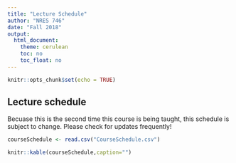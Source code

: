 ```yaml
---
title: "Lecture Schedule"
author: "NRES 746"
date: "Fall 2018"
output: 
  html_document: 
    theme: cerulean
    toc: no
    toc_float: no
---
```


```r
knitr::opts_chunk$set(echo = TRUE)
```

## Lecture schedule

Becuase this is the second time this course is being taught, this schedule is subject to change. Please check for updates frequently!

```r
courseSchedule <- read.csv("CourseSchedule.csv")

```

```r
knitr::kable(courseSchedule,caption="")

```

